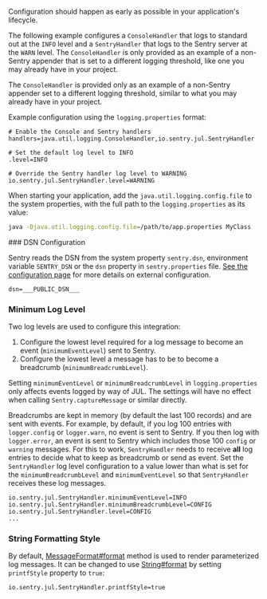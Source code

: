 Configuration should happen as early as possible in your application's lifecycle.

The following example configures a `ConsoleHandler` that logs to standard out at the `INFO` level and a `SentryHandler` that logs to the Sentry server at the `WARN` level. The `ConsoleHandler` is only provided as an example of a non-Sentry appender that is set to a different logging threshold, like one you may already have in your project.

<Note>

The `ConsoleHandler` is provided only as an example of a non-Sentry appender set to a different logging threshold, similar to what you may already have in your project.

</Note>

Example configuration using the `logging.properties` format:

```properties {tabTitle:logging.properties}
# Enable the Console and Sentry handlers
handlers=java.util.logging.ConsoleHandler,io.sentry.jul.SentryHandler

# Set the default log level to INFO
.level=INFO

# Override the Sentry handler log level to WARNING
io.sentry.jul.SentryHandler.level=WARNING
```

When starting your application, add the `java.util.logging.config.file` to the system properties, with the full path to the `logging.properties` as its value:

```bash
java -Djava.util.logging.config.file=/path/to/app.properties MyClass
```

<OnboardingOption optionId="opentelemetry" hideForThisOption>
### DSN Configuration

Sentry reads the DSN from the system property `sentry.dsn`, environment variable `SENTRY_DSN` or the `dsn` property in `sentry.properties` file. [See the configuration page](/platforms/java/configuration/) for more details on external configuration.


```properties {tabTitle:sentry.properties}
dsn=___PUBLIC_DSN___
```
</OnboardingOption>

### Minimum Log Level

Two log levels are used to configure this integration:

1. Configure the lowest level required for a log message to become an event (`minimumEventLevel`) sent to Sentry.
2. Configure the lowest level a message has to be to become a breadcrumb (`minimumBreadcrumbLevel`).

<Note>

Setting `minimumEventLevel` or `minimumBreadcrumbLevel` in `logging.properties` only affects events logged by way of JUL. The settings will have no effect when calling `Sentry.captureMessage` or similar directly.

</Note>

Breadcrumbs are kept in memory (by default the last 100 records) and are sent with events. For example, by default, if you log 100 entries with `logger.config` or `logger.warn`, no event is sent to Sentry. If you then log with `logger.error`, an event is sent to Sentry which includes those 100 `config` or `warning` messages. For this to work, `SentryHandler` needs to receive **all** log entries to decide what to keep as breadcrumb or send as event. Set the `SentryHandler` log level configuration to a value lower than what is set for the `minimumBreadcrumbLevel` and `minimumEventLevel` so that `SentryHandler` receives these log messages.

```properties {tabTitle:logging.properties}
io.sentry.jul.SentryHandler.minimumEventLevel=INFO
io.sentry.jul.SentryHandler.minimumBreadcrumbLevel=CONFIG
io.sentry.jul.SentryHandler.level=CONFIG
...
```

### String Formatting Style

By default, [MessageFormat#format](https://docs.oracle.com/javase/8/docs/api/java/text/MessageFormat.html#format-java.lang.Object:A-java.lang.StringBuffer-java.text.FieldPosition-) method is used to render parameterized log messages. It can be changed to use [String#format](https://docs.oracle.com/javase/8/docs/api/java/lang/String.html#format-java.lang.String-java.lang.Object...-) by setting `printfStyle` property to `true`:

```properties {tabTitle:logging.properties}
io.sentry.jul.SentryHandler.printfStyle=true
```
